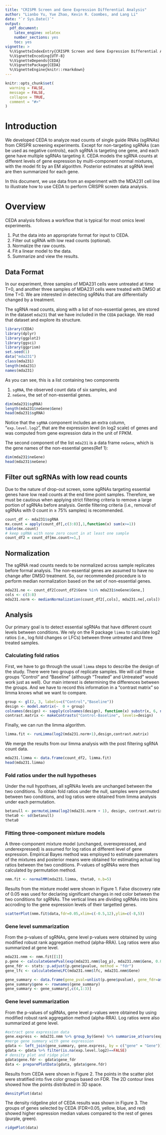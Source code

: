 ---
title: "CRISPR Screen and Gene Expression Differential Analysis"
author: "Lianbo Yu, Yue Zhao, Kevin R. Coombes, and Lang Li"
date: "`r Sys.Date()`"
output:
  pdf_document:
    latex_engine: xelatex
    number_sections: yes
    toc: yes
vignette: >
  %\VignetteIndexEntry{CRISPR Screen and Gene Expression Differential Analysis}
  %\VignetteEncoding{UTF-8}
  %\VignetteDepends{CEDA} 
  %\VignettePackage{CEDA} 
  %\VignetteEngine{knitr::rmarkdown}
---

```{r setup, include = FALSE}
knitr::opts_chunk$set(
  warning = FALSE,
  message = FALSE,
  collapse = TRUE,
  comment = "#>"
)
```


# Introduction
We developed CEDA to analyze read counts of single guide RNAs (sgRNAs) from CRISPR screening experiments. Except for non-targeting sgRNAs (can be used as negative controls), each sgRNA is targeting one gene, and each gene have multiple sgRNAs targeting it. CEDA models the sgRNA counts at different levels of gene expression by multi-component normal mixtures, with the model fit by an EM algorithm. Posterior estimates at sgRNA level are then summarized for each gene.

In this document, we use data from an experiment with the MDA231 cell line to illustrate how to use CEDA to perform CRISPR screen data analysis.

# Overview
CEDA analysis follows a workflow that is typical for most omics level experiments.

1. Put the data into an appropriate format for input to CEDA.
2. Filter out sgRNA with low read counts (optional).
3. Normalize the raw counts.
4. Fit a linear model to the data.
5. Summarize and view the results. 

## Data Format
In our experiment, three samples of MDA231 cells were untreated at time T=0,
and another three samples of MDA231 cells were treated with DMSO at time T=0.
We are interested in detecting sgRNAs that are differentially changed by a treatment. 

The sgRNA read counts, along with a list of non-essential genes, are stored 
in the dataset `mda231` that we have included in the `CEDA` package. We read that
dataset and explore its structure.
```{r data}
library(CEDA)
library(dplyr)
library(ggplot2)
library(ggsci)
library(ggprism)
set.seed(1)
data("mda231")
class(mda231)
length(mda231)
names(mda231)
```
As you can see, this is a list containing two components

1. `sgRNA`, the observed count data of six samples, and
2. `neGene`, the set of non-essential genes.

```{r sgRNA}
dim(mda231$sgRNA)
length(mda231$neGene$Gene)
head(mda231$sgRNA)
```
Notice that the `sgRNA` component includes an extra column, "`exp.level.log2`", that
are the expression level (in log2 scale) of genes and was computed from gene 
expression data in the unit of FPKM.

The second component of the list `mda231` is a data frame `neGene`, which is the gene names of the non-essential genes(Ref 1):
```{r neGene}
dim(mda231$neGene)
head(mda231$neGene)
```

## Filter out sgRNAs with low read counts
Due to the nature of drop-out screen, some sgRNAs targeting essential genes have low read counts at the end time point samples. Therefore, we must be cautious when applying strict filtering criteria to remove a large portion of sgRNAs before analysis. Gentle filtering criteria (i.e., removal of sgRNAs with 0 count in ≥ 75% samples) is recommended.
```{r filter}
count_df <- mda231$sgRNA
mx.count = apply(count_df[,c(3:8)],1,function(x) sum(x>=1))
table(mx.count)
# keep sgRNA with none zero count in at least one sample
count_df2 = count_df[mx.count>=1,]
```

## Normalization
The sgRNA read counts needs to be normalized across sample replicates before 
formal analysis. The non-essential genes are assumed to have no change after 
DMSO treatment. So, our recommended procedure is to perform median normalization
based on the set of non-essential genes.
```{r normalization}
mda231.ne <- count_df2[count_df2$Gene %in% mda231$neGene$Gene,]
cols <- c(3:8)
mda231.norm <- medianNormalization(count_df2[,cols], mda231.ne[,cols])[[2]]
```

## Analysis
Our primary goal is to detect essential sgRNAs that have different count levels 
between conditions. We rely on the R package `limma` to calculate log2 ratios (i.e., log fold changes or LFCs) between three untreated and three treated samples. 

### Calculating fold ratios
First, we have to go through the usual `limma` steps to describe the design of
the study. There were two groups of replicate samples. We will call these groups
"Control" and "Baseline" (although "Treated" and Untreated" would work just as well).
Our main interest is determining the differences between the groups. And we have to
record this information in a "contrast matrix" so limma knows what we want to compare.
```{r design}
group <- gl(2, 3, labels=c("Control","Baseline"))
design <- model.matrix(~  0 + group)
colnames(design) <- sapply(colnames(design), function(x) substr(x, 6, nchar(x)))
contrast.matrix <- makeContrasts("Control-Baseline", levels=design)
```
Finally, we can run the limma algorithm.
```{r limfit}
limma.fit <- runLimma(log2(mda231.norm+1),design,contrast.matrix)
```

We merge the results from our limma analysis with the post filtering sgRNA count data.
```{r merge}
mda231.limma <- data.frame(count_df2, limma.fit)
head(mda231.limma)
```

### Fold ratios under the null hypotheses
Under the null hypothses, all sgRNAs levels are unchanged between the
two conditions. To obtain fold ratios under the null, samples were 
permuted between two conditions, and log ratios were obtained from
limma analysis under each permutation.
```{r betanull}
betanull <- permuteLimma(log2(mda231.norm + 1), design, contrast.matrix, 20)
theta0 <- sd(betanull)
theta0
```

### Fitting three-component mixture models
A three-component mixture model (unchanged, overexpresssed, and underexpressed)
is assumed for log ratios at different level of gene expression. Empirical Bayes method was employed to estimate parematers of the mixtures and posterior means were obtained for estimating actual log ratios between the two conditions. P-values of sgRNAs were then calculated by permutation method.

```{r mm, results='hide'}
nmm.fit <- normalMM(mda231.limma, theta0, n.b=5)
```

Results from the mixture model were shown in Figure $1$. False 
discovery rate of $0.05$ was used for declaring significant changes in red
color between the two conditions for sgRNAs. The vertical lines are dividing sgRNAs into bins accroding to the gene expression levels of their targetted genes.

```{r fig1, fig.cap = "Log fold ratios of sgRNAs vs. gene expression level"}
scatterPlot(nmm.fit$data,fdr=0.05,xlim=c(-0.5,12),ylim=c(-8,5))
```

### Gene level summarization
From the p-values of sgRNAs, gene level p-values were obtained by using modified robust rank aggregation method (alpha-RRA). Log ratios were also summarized at gene level.
```{r pval}
mda231.nmm <- nmm.fit[[1]]
p.gene <- calculateGenePval(exp(mda231.nmm$log_p), mda231.nmm$Gene, 0.05)
gene_fdr <- stats::p.adjust(p.gene$pvalue, method = "fdr")
gene_lfc <- calculateGeneLFC(mda231.nmm$lfc, mda231.nmm$Gene)

gene_summary <- data.frame(gene_pval=unlist(p.gene$pvalue), gene_fdr=as.matrix(gene_fdr), gene_lfc = as.matrix(gene_lfc))
gene_summary$gene <- rownames(gene_summary)
gene_summary <- gene_summary[,c(4,1:3)]
```

### Gene level summarization
From the p-values of sgRNAs, gene level p-values were obtained by using modified robust rank aggregation method (alpha-RRA). Log ratios were also summarized at gene level.
```{r summary}
#extract gene expression data
gene.express <- mda231.nmm %>% group_by(Gene) %>% summarise_at(vars(exp.level.log2), max)
#merge gene summary with gene expression
gdata <- left_join(gene_summary, gene.express, by = c("gene" = "Gene"))
gdata <- gdata %>% filter(is.na(exp.level.log2)==FALSE)
# density plot and ridge plot
gdata$gene.fdr <- gdata$gene_fdr
data <- preparePlotData(gdata, gdata$gene.fdr)
```

Results from CEDA were shown in Figure $2$. The points in the scatter plot were stratified into five color groups based on FDR. The 2D contour lines showed how the points distributed in 3D space. 
```{r fig2, fig.cap = "2D density plot of gene log fold ratios vs. gene expression level for different FDR groups"}
densityPlot(data)
```

The density ridgeline plot of CEDA results was shown in Figure $3$. The groups of genes selected by CEDA (FDR<0.05, yellow, blue, and red) showed higher expression median values compared to the rest of genes (purple, green).
```{r fig3, fig.cap = "Ridge plot of gene expression for different FDR groups"}
ridgePlot(data)
```